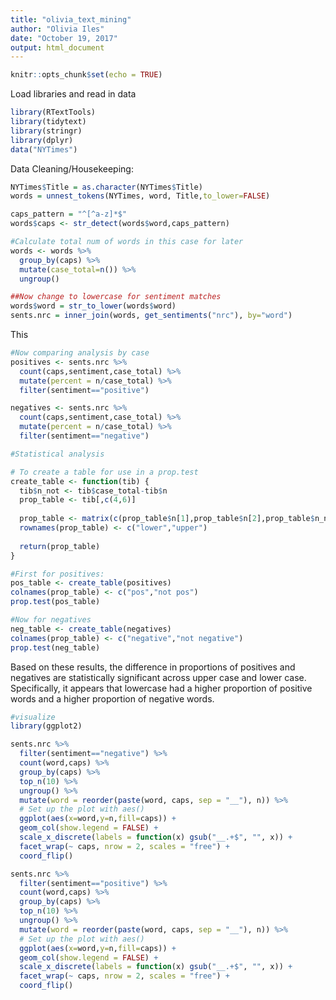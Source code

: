 ```yaml
---
title: "olivia_text_mining"
author: "Olivia Iles"
date: "October 19, 2017"
output: html_document
---
```


```r
knitr::opts_chunk$set(echo = TRUE)
```

Load libraries and read in data
```r
library(RTextTools)
library(tidytext)
library(stringr)
library(dplyr)
data("NYTimes")
```

Data Cleaning/Housekeeping:
```r
NYTimes$Title = as.character(NYTimes$Title)
words = unnest_tokens(NYTimes, word, Title,to_lower=FALSE)

caps_pattern = "^[^a-z]*$"
words$caps <- str_detect(words$word,caps_pattern)

#Calculate total num of words in this case for later 
words <- words %>%
  group_by(caps) %>%
  mutate(case_total=n()) %>%
  ungroup()

##Now change to lowercase for sentiment matches
words$word = str_to_lower(words$word)
sents.nrc = inner_join(words, get_sentiments("nrc"), by="word")
```

This 
```r
#Now comparing analysis by case
positives <- sents.nrc %>%
  count(caps,sentiment,case_total) %>%
  mutate(percent = n/case_total) %>%
  filter(sentiment=="positive")

negatives <- sents.nrc %>%
  count(caps,sentiment,case_total) %>%
  mutate(percent = n/case_total) %>%
  filter(sentiment=="negative")
```



```r
#Statistical analysis

# To create a table for use in a prop.test
create_table <- function(tib) {
  tib$n_not <- tib$case_total-tib$n
  prop_table <- tib[,c(4,6)]
  
  prop_table <- matrix(c(prop_table$n[1],prop_table$n[2],prop_table$n_not[1],prop_table$n_not[2]),ncol=2)
  rownames(prop_table) <- c("lower","upper")
  
  return(prop_table)
}

#First for positives:
pos_table <- create_table(positives)
colnames(prop_table) <- c("pos","not pos")
prop.test(pos_table)

#Now for negatives
neg_table <- create_table(negatives)
colnames(prop_table) <- c("negative","not negative")
prop.test(neg_table)
```
Based on these results, the difference in proportions of positives and negatives are statistically significant across upper case and lower case. Specifically, it appears that lowercase had a higher proportion of positive words and a higher proportion of negative words.


```r
#visualize
library(ggplot2)

sents.nrc %>%
  filter(sentiment=="negative") %>%
  count(word,caps) %>%
  group_by(caps) %>%
  top_n(10) %>%
  ungroup() %>%
  mutate(word = reorder(paste(word, caps, sep = "__"), n)) %>%
  # Set up the plot with aes()
  ggplot(aes(x=word,y=n,fill=caps)) +
  geom_col(show.legend = FALSE) +
  scale_x_discrete(labels = function(x) gsub("__.+$", "", x)) +
  facet_wrap(~ caps, nrow = 2, scales = "free") +
  coord_flip()

sents.nrc %>%
  filter(sentiment=="positive") %>%
  count(word,caps) %>%
  group_by(caps) %>%
  top_n(10) %>%
  ungroup() %>%
  mutate(word = reorder(paste(word, caps, sep = "__"), n)) %>%
  # Set up the plot with aes()
  ggplot(aes(x=word,y=n,fill=caps)) +
  geom_col(show.legend = FALSE) +
  scale_x_discrete(labels = function(x) gsub("__.+$", "", x)) +
  facet_wrap(~ caps, nrow = 2, scales = "free") +
  coord_flip()
```
